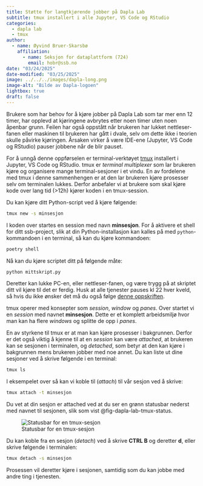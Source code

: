```yaml
---
title: Støtte for langtkjørende jobber på Dapla Lab
subtitle: tmux installert i alle Jupyter, VS Code og RStudio 
categories:
  - dapla lab
  - tmux
author:
  - name: Øyvind Bruer-Skarsbø
    affiliation: 
      - name: Seksjon for dataplattform (724)
        email: hobr@ssb.no
date: "03/24/2025"
date-modified: "03/25/2025"
image: ../../../images/dapla-long.png
image-alt: "Bilde av Dapla-logoen"
lightbox: true
draft: false
---
```


Brukere som har behov for å kjøre jobber på Dapla Lab som tar mer enn 12 timer, har opplevd at kjøringene avbrytes etter noen timer uten noen åpenbar grunn. Feilen har også oppstått når brukeren har lukket nettleser-fanen eller maskinen til brukeren har gått i dvale, selv om dette ikke i teorien skulle påvirke kjøringen. Årsaken virker å være IDE-ene (Jupyter, VS Code og RStudio) pauser jobbene når de blir pauset. 

For å unngå denne oppførselen er terminal-verktøyet [tmux](https://github.com/tmux/tmux/wiki) installert i Jupyter, VS Code og RStudio. tmux er *terminal multiplexer* som lar brukeren kjøre og organisere mange terminal-sesjoner i et vindu. En av fordelene med tmux i denne sammenhengen er at den lar brukeren kjøre prosesser selv om terminalen lukkes. Derfor anbefaler vi at brukere som skal kjøre kode over lang tid (>12h) kjører koden i en tmux-session.

Du kan kjøre ditt Python-script ved å kjøre følgende:

```.bash
tmux new -s minsesjon
```
I koden over startes en session med navn **minsesjon**. For å aktivere et shell for ditt ssb-project, slik at din Python-installasjon kan kalles på med `python`-kommandoen i en terminal, så kan du kjøre kommandoen:

```.bash
poetry shell
```

Nå kan du kjøre scriptet ditt på følgende måte:

```.bash
python mittskript.py
```

Deretter kan lukke PC-en, eller nettleser-fanen, og være trygg på at skriptet ditt vil kjøre til det er ferdig. Husk at alle tjenester pauses kl 22 hver kveld, så hvis du ikke ønsker det må du også følge [denne oppskriften](../../../statistikkere/dapla-lab.qmd#automatisk-pausing).

tmux operer med konsepter som *session*, *window* og *panes*. Over startet vi en *session* med navnet **minsesjon**. Dette er et komplett arbeidsmiljø hvor man kan ha flere *windows* og splitte de opp i *panes*. 

En av styrkene til tmux er at man kan kjøre prosesser i bakgrunnen. Derfor er det også viktig å kjenne til at en *session* kan være *attached*, at brukeren kan se sesjonen i terminalen, og *detached*, som betyr at den kan kjøre i bakgrunnen mens brukeren jobber med noe annet. Du kan liste ut dine sesjoner ved å skrive følgende i en terminal:

```.bash
tmux ls
```

I eksempelet over så kan vi koble til (*attach*) til vår sesjon ved å skrive:

```.bash
tmux attach -t minsesjon
```

Du vet at din sesjon er attached ved at du ser en grønn statusbar nederst med navnet til sesjonen, slik som vist @fig-dapla-lab-tmux-status.

![Statusbar for en tmux-sesjon](../../../images/dapla-lab-tmux-status.png){fig-alt="Viser tmux statusbar" #fig-dapla-lab-tmux-status}

Du kan koble fra en sesjon (*detach*) ved å skrive **CTRL B** og deretter **d**, eller skrive følgende i terminalen:

```.bash
tmux detach -s minsesjon
```

Prosessen vil deretter kjøre i sesjonen, samtidig som du kan jobbe med andre ting i tjenesten.  
